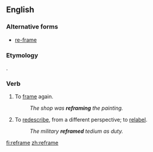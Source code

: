 ==English==

===Alternative forms===
* [[re-frame]]

===Etymology===
{{prefix|re|frame|lang=en}}.

===Verb===
{{en-verb|refram}}

# To [[frame]] again.
#: ''The shop was '''reframing''' the painting.''
# To [[redescribe]], from a different perspective; to [[relabel]].
#: ''The military '''reframed''' tedium as duty.''

[[fi:reframe]]
[[zh:reframe]]